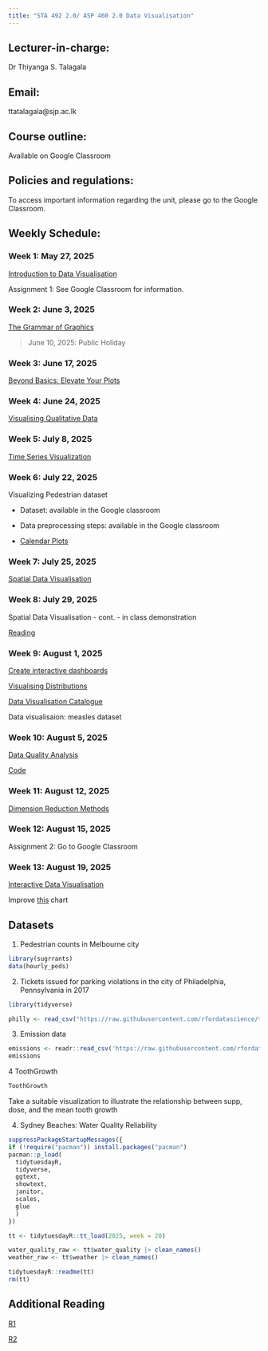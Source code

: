 ```yaml
---
title: "STA 492 2.0/ ASP 460 2.0 Data Visualisation"
---
```


## Lecturer-in-charge:

Dr Thiyanga S. Talagala

## Email:

ttatalagala\@sjp.ac.lk

## Course outline:

Available on Google Classroom

## Policies and regulations:

To access important information regarding the unit, please go to the Google Classroom.

## Weekly Schedule:

### Week 1: May 27, 2025

[Introduction to Data Visualisation](./week1/index.html)

Assignment 1: See Google Classroom for information.

### Week 2: June 3, 2025

[The Grammar of Graphics](./week2/index.html)

> June 10, 2025: Public Holiday

### Week 3: June 17, 2025

[Beyond Basics: Elevate Your Plots](./week3/index.html)

### Week 4: June 24, 2025

[Visualising Qualitative Data](./week4/index.html)

### Week 5: July 8, 2025

[Time Series Visualization](https://thiyangt.github.io/datavisualisation/week5/#/title-slide)

### Week 6: July 22, 2025

Visualizing Pedestrian dataset

-   Dataset: available in the Google classroom

-   Data preprocessing steps: available in the Google classroom

-   [Calendar Plots](./week6/index.html)

### Week 7: July 25, 2025

[Spatial Data Visualisation](https://thiyanga-dataviz.netlify.app/slides/sp_viz#1)

### Week 8: July 29, 2025

Spatial Data Visualisation - cont. - in class demonstration

[Reading](https://www.paulamoraga.com/book-spatial/making-maps-with-r.html)

### Week 9: August 1, 2025

[Create interactive dashboards](https://thiyanga-statisticalconsultancy.netlify.app/slides/lecture2#1)

[Visualising Distributions](https://tstdataviz.netlify.app/slides/dis22#1)

[Data Visualisation Catalogue](https://datavizcatalogue.com/search/distribution.html)

Data visualisaion: measles dataset

### Week 10: August 5, 2025

[Data Quality Analysis](https://thiyangt.github.io/tstalagala-MIS4141/ch2.html)

<!--https://clauswilke.com/dataviz/boxplots-violins.html-->

[Code](code/dq.R)

### Week 11: August 12, 2025

[Dimension Reduction Methods](https://thiyangt.github.io/DR/)

### Week 12: August 15, 2025

Assignment 2: Go to Google Classroom

### Week 13: August 19, 2025

[Interactive Data Visualisation](https://thiyangt.github.io/iviz/)

Improve [this](https://github.com/thiyangt/DescriptiveStatistics25/blob/main/week15/pie2.png) chart

## Datasets

1.  Pedestrian counts in Melbourne city

``` r
library(sugrrants)
data(hourly_peds)
```

2.  Tickets issued for parking violations in the city of Philadelphia, Pennsylvania in 2017

``` r
library(tidyverse)

philly <- read_csv("https://raw.githubusercontent.com/rfordatascience/tidytuesday/master/data/2019/2019-12-03/tickets.csv")
```

3.  Emission data

``` r
emissions <- readr::read_csv('https://raw.githubusercontent.com/rfordatascience/tidytuesday/master/data/2024/2024-05-21/emissions.csv')
emissions
```

4 ToothGrowth

``` r
ToothGrowth
```

Take a suitable visualization to illustrate the relationship between supp, dose, and the mean tooth growth

4.  Sydney Beaches: Water Quality Reliability

``` r
suppressPackageStartupMessages({
if (!require("pacman")) install.packages("pacman")
pacman::p_load(
  tidytuesdayR,
  tidyverse,    
  ggtext,        
  showtext,      
  janitor,       
  scales,        
  glue         
  )
})
```

``` r
tt <- tidytuesdayR::tt_load(2025, week = 20)

water_quality_raw <- tt$water_quality |> clean_names()
weather_raw <- tt$weather |> clean_names()

tidytuesdayR::readme(tt)
rm(tt)
```

## Additional Reading

[R1](https://waterprogramming.wordpress.com/2019/09/09/ggplot-part-1/)

[R2](https://stevenponce.netlify.app/data_visualizations/TidyTuesday/2025/tt_2025_20.html)
